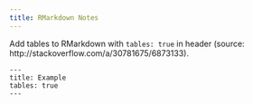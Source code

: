 ```yaml
---
title: RMarkdown Notes
---
```


Add tables to RMarkdown with `tables: true` in header (source:
http://stackoverflow.com/a/30781675/6873133).

```
---
title: Example
tables: true
---
```
